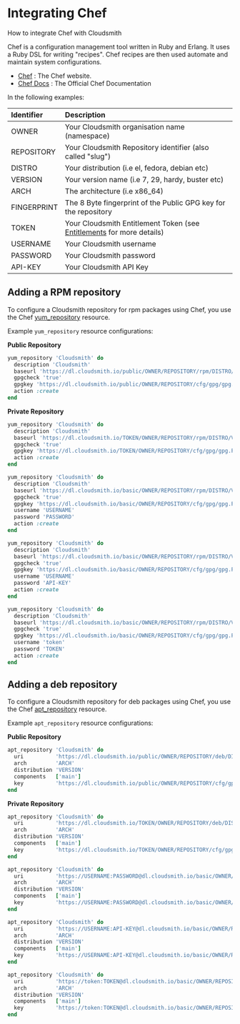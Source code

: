 # Integrating Chef

How to integrate Chef with Cloudsmith

Chef is a configuration management tool written in Ruby and Erlang. It uses a Ruby DSL for writing "recipes". Chef recipes are then used automate and maintain system configurations. 

- [Chef](https://www.chef.io/) : The Chef website. 
- [Chef Docs](https://docs.chef.io/) : The Official Chef Documentation

In the following examples: 

| Identifier  | Description                                                                               |
| :---------- | :---------------------------------------------------------------------------------------- |
| OWNER       | Your Cloudsmith organisation name (namespace)                                             |
| REPOSITORY  | Your Cloudsmith Repository identifier (also called "slug")                                |
| DISTRO      | Your distribution  (i.e el, fedora, debian etc)                                           |
| VERSION     | Your version name (i.e 7, 29, hardy, buster etc)                                          |
| ARCH        | The architecture (i.e x86_64)                                                             |
| FINGERPRINT | The 8 Byte fingerprint of the Public GPG key for the repository                           |
| TOKEN       | Your Cloudsmith Entitlement Token (see [Entitlements](/distributing-your-software/entitlement-tokens) for more details) |
| USERNAME    | Your Cloudsmith username                                                                  |
| PASSWORD    | Your Cloudsmith password                                                                  |
| API-KEY     | Your Cloudsmith API Key                                                                   |


## Adding a RPM repository

To configure a Cloudsmith repository for rpm packages using Chef, you use the Chef [yum_repository](https://docs.chef.io/resources/yum_repository/) resource. 

Example `yum_repository` resource configurations:

**Public Repository**

```ruby
yum_repository 'Cloudsmith' do
  description 'Cloudsmith'
  baseurl 'https://dl.cloudsmith.io/public/OWNER/REPOSITORY/rpm/DISTRO/VERSION/$basearch'
  gpgcheck 'true'
  gpgkey 'https://dl.cloudsmith.io/public/OWNER/REPOSITORY/cfg/gpg/gpg.FINGERPRINT.key'
  action :create
end
```

**Private Repository**

```ruby Entitlement Token Auth
yum_repository 'Cloudsmith' do
  description 'Cloudsmith'
  baseurl 'https://dl.cloudsmith.io/TOKEN/OWNER/REPOSITORY/rpm/DISTRO/VERSION/$basearch'
  gpgcheck 'true'
  gpgkey 'https://dl.cloudsmith.io/TOKEN/OWNER/REPOSITORY/cfg/gpg/gpg.FINGERPRINT.key'
  action :create
end
```
```ruby HTTP Basic Auth (User & Pass)
yum_repository 'Cloudsmith' do
  description 'Cloudsmith'
  baseurl 'https://dl.cloudsmith.io/basic/OWNER/REPOSITORY/rpm/DISTRO/VERSION/$basearch'
  gpgcheck 'true'
  gpgkey 'https://dl.cloudsmith.io/basic/OWNER/REPOSITORY/cfg/gpg/gpg.FINGERPRINT.key'
  username 'USERNAME'
  password 'PASSWORD'
  action :create
end
```
```ruby HTTP Basic Auth (API-Key)
yum_repository 'Cloudsmith' do
  description 'Cloudsmith'
  baseurl 'https://dl.cloudsmith.io/basic/OWNER/REPOSITORY/rpm/DISTRO/VERSION/$basearch'
  gpgcheck 'true'
  gpgkey 'https://dl.cloudsmith.io/basic/OWNER/REPOSITORY/cfg/gpg/gpg.FINGERPRINT.key'
  username 'USERNAME'
  password 'API-KEY'
  action :create
end
```
```ruby HTTP Basic Auth (Token)
yum_repository 'Cloudsmith' do
  description 'Cloudsmith'
  baseurl 'https://dl.cloudsmith.io/basic/OWNER/REPOSITORY/rpm/DISTRO/VERSION/$basearch'
  gpgcheck 'true'
  gpgkey 'https://dl.cloudsmith.io/basic/OWNER/REPOSITORY/cfg/gpg/gpg.FINGERPRINT.key'
  username 'token'
  password 'TOKEN'
  action :create
end
```
## Adding a deb repository

To configure a Cloudsmith repository for deb packages using Chef, you use the Chef [apt_repository](https://docs.chef.io/resources/apt_repository/) resource. 

Example `apt_repository` resource configurations:

**Public Repository**

```ruby
apt_repository 'Cloudsmith' do
  uri          'https://dl.cloudsmith.io/public/OWNER/REPOSITORY/deb/DISTRO'
  arch         'ARCH'
  distribution 'VERSION'
  components   ['main']
  key          'https://dl.cloudsmith.io/public/OWNER/REPOSITORY/cfg/gpg/gpg.FINGERPRINT.key'
end
```

**Private Repository**

```ruby Entitlement Token Auth
apt_repository 'Cloudsmith' do
  uri          'https://dl.cloudsmith.io/TOKEN/OWNER/REPOSITORY/deb/DISTRO'
  arch         'ARCH'
  distribution 'VERSION'
  components   ['main']
  key          'https://dl.cloudsmith.io/TOKEN/OWNER/REPOSITORY/cfg/gpg/gpg.FINGERPRINT.key'
end
```
```ruby HTTP Basic Auth (User & Pass)
apt_repository 'Cloudsmith' do
  uri          'https://USERNAME:PASSWORD@dl.cloudsmith.io/basic/OWNER/REPOSITORY/deb/DISTRO'
  arch         'ARCH'
  distribution 'VERSION'
  components   ['main']
  key          'https://USERNAME:PASSWORD@dl.cloudsmith.io/basic/OWNER/REPOSITORY/cfg/gpg/gpg.FINGERPRINT.key'
end
```
```ruby HTTP Basic Auth (API-Key)
apt_repository 'Cloudsmith' do
  uri          'https://USERNAME:API-KEY@dl.cloudsmith.io/basic/OWNER/REPOSITORY/deb/DISTRO'
  arch         'ARCH'
  distribution 'VERSION'
  components   ['main']
  key          'https://USERNAME:API-KEY@dl.cloudsmith.io/basic/OWNER/REPOSITORY/cfg/gpg/gpg.FINGERPRINT.key'
end
```
```ruby HTTP Basic Auth (Token)
apt_repository 'Cloudsmith' do
  uri          'https://token:TOKEN@dl.cloudsmith.io/basic/OWNER/REPOSITORY/deb/DISTRO'
  arch         'ARCH'
  distribution 'VERSION'
  components   ['main']
  key          'https://token:TOKEN@dl.cloudsmith.io/basic/OWNER/REPOSITORY/cfg/gpg/gpg.FINGERPRINT.key'
end
```

